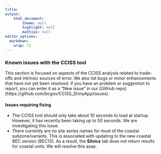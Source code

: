 ```yaml
---
title: 
output: 
    html_document:
        theme: null
        highlight: null
        mathjax: null
editor_options: 
  markdown: 
    wrap: 72
---
```


### Known issues with the CCISS tool

This section is focused on aspects of the CCISS analysis related to trade-offs and intrinsic sources of error. We also list bugs or minor enhancements that have not yet been resolved. if you have an problem or suggestion to report, you can enter it as a "New issue" in our [GitHub repo}(https://github.com/bcgov/CCISS_ShinyApp/issues). 


#### Issues requiring fixing

- The CCISS tool should only take about 10 seconds to load at startup. However, it has recently been taking up to 50 seconds. We are investigating this issue. 
- There currently are no site series names for most of the coastal subzone/variants. This is associated with updating to the new coastal BEC version (BEC13). As a result, the **Silvics** tab does not return results for coastal units. We will resolve this asap. 
